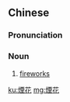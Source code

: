 {{also|烟花}}
==Chinese==
{{zh-forms|s=烟花}}
{{wikipedia|lang=zh}}

===Pronunciation===
{{zh-pron
|m=yānhuā
|c=jin1 faa1
|mn=qz,tw,xm,zz:ian-hoa/qz,xm:ian-hoe
|cat=n
}}

===Noun===
{{zh-noun}}

# [[firework]]s

[[ku:煙花]]
[[mg:煙花]]